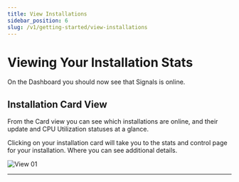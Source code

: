 ```yaml
---
title: View Installations
sidebar_position: 6
slug: /v1/getting-started/view-installations
---
```



# Viewing Your Installation Stats

On the Dashboard you should now see that Signals is online.

## Installation Card View

From the Card view you can see which installations are online, and their update and CPU Utilization statuses at a glance.

Clicking on your installation card will take you to the stats and control page for your installation. Where you can see additional details.

![View 01](/img/view-installation/view-stats-001.png)

---
<DocCardList />

<!-- links -->